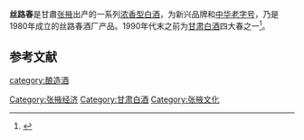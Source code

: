 '''丝路春'''是甘肅[[张掖|张掖]]出产的一系列[[浓香型白酒|浓香型白酒]]，为新兴品牌和[[中华老字号|中华老字号]]，乃是1980年成立的丝路春酒厂产品。1990年代末之前为[[甘肃|甘肃]][[中国烧酒|白酒]]四大春之一<ref name=ls1>{{cite web|url=http://www.laozihao-ip.com/show.php?classid=1&id=596 |title=甘肃7家酒企获“中华老字号”|language=Zh-hans|accessdate=2008年10月17日}}</ref>。

==参考文献==
{{reflist}}
{{饮料小作品}}
{{中華酒文化}}

[[category:酿造酒|category:酿造酒]]
[[Category:张掖经济|Category:张掖经济]]
[[Category:甘肃白酒|Category:甘肃白酒]]
[[Category:张掖文化|Category:张掖文化]]